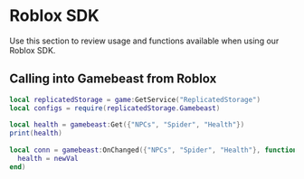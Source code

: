 # Roblox SDK

Use this section to review usage and functions available when using our Roblox SDK. 

## Calling into Gamebeast from Roblox

```lua filename="example.lua" copy numbered
local replicatedStorage = game:GetService("ReplicatedStorage")
local configs = require(replicatedStorage.Gamebeast)
 
local health = gamebeast:Get({"NPCs", "Spider", "Health"})
print(health)
 
local conn = gamebeast:OnChanged({"NPCs", "Spider", "Health"}, function(newVal)
  health = newVal
end)
```

